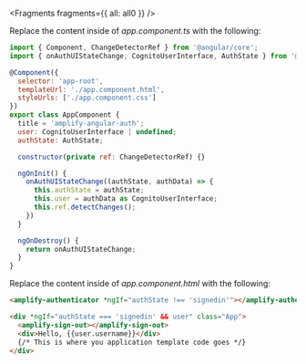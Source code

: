 
<Fragments fragments={{ all: all0 }} />

Replace the content inside of _app.component.ts_ with the following:

```js
import { Component, ChangeDetectorRef } from '@angular/core';
import { onAuthUIStateChange, CognitoUserInterface, AuthState } from '@aws-amplify/ui-components';

@Component({
  selector: 'app-root',
  templateUrl: './app.component.html',
  styleUrls: ['./app.component.css']
})
export class AppComponent {
  title = 'amplify-angular-auth';
  user: CognitoUserInterface | undefined;
  authState: AuthState;

  constructor(private ref: ChangeDetectorRef) {}

  ngOnInit() {
    onAuthUIStateChange((authState, authData) => {
      this.authState = authState;
      this.user = authData as CognitoUserInterface;
      this.ref.detectChanges();
    })
  }

  ngOnDestroy() {
    return onAuthUIStateChange;
  }
}
```

Replace the content inside of _app.component.html_ with the following:

```html
<amplify-authenticator *ngIf="authState !== 'signedin'"></amplify-authenticator>

<div *ngIf="authState === 'signedin' && user" class="App">
  <amplify-sign-out></amplify-sign-out>
  <div>Hello, {{user.username}}</div>
  {/* This is where you application template code goes */}
</div>
```
